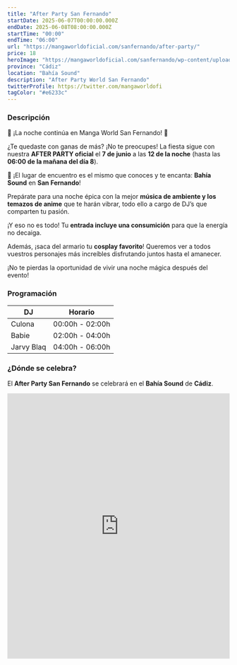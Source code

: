 ```yaml
---
title: "After Party San Fernando"
startDate: 2025-06-07T00:00:00.000Z
endDate: 2025-06-08T08:00:00.000Z
startTime: "00:00"
endTime: "06:00"
url: "https://mangaworldoficial.com/sanfernando/after-party/"
price: 18
heroImage: "https://mangaworldoficial.com/sanfernando/wp-content/uploads/sites/3/2025/05/After-party-3.jpg"
province: "Cádiz"
location: "Bahía Sound"
description: "After Party World San Fernando"
twitterProfile: https://twitter.com/mangaworldofi
tagColor: "#e6233c"
---
```


### Descripción

🎉 ¡La noche continúa en Manga World San Fernando! 🎉

¿Te quedaste con ganas de más? ¡No te preocupes! La fiesta sigue con nuestra **AFTER PARTY oficial** el **7 de junio** a las **12 de la noche** (hasta las **06:00 de la mañana del día 8**).

📍 ¡El lugar de encuentro es el mismo que conoces y te encanta: **Bahía Sound** en **San Fernando**!

Prepárate para una noche épica con la mejor **música de ambiente y los temazos de anime** que te harán vibrar, todo ello a cargo de DJ’s que comparten tu pasión.

¡Y eso no es todo! Tu **entrada incluye una consumición** para que la energía no decaiga.

Además, ¡saca del armario tu **cosplay favorito**! Queremos ver a todos vuestros personajes más increíbles disfrutando juntos hasta el amanecer.

¡No te pierdas la oportunidad de vivir una noche mágica después del evento!

### Programación

| DJ | Horario |
|----|---------|
| Culona | 00:00h - 02:00h |
| Babie | 02:00h - 04:00h |
| Jarvy Blaq | 04:00h - 06:00h |

### ¿Dónde se celebra?

El **After Party San Fernando** se celebrará en el **Bahía Sound** de **Cádiz**.
<iframe src="https://www.google.com/maps/embed?pb=!1m18!1m12!1m3!1d3208.521784931246!2d-6.214231723714979!3d36.469111586292335!2m3!1f0!2f0!3f0!3m2!1i1024!2i768!4f13.1!3m3!1m2!1s0xd0dcd4111c6cc8d%3A0x62d852c5e556c319!2sBah%C3%ADa%20Sound%20-%20San%20Fernando!5e0!3m2!1ses!2ses!4v1747646742728!5m2!1ses!2ses" width="100%" height="600" style="border:0;" allowfullscreen="" loading="lazy" referrerpolicy="no-referrer-when-downgrade"></iframe>
